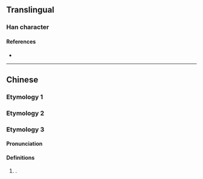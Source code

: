 {{character info}}
==Translingual==

===Han character===
{{Han char|rn=86|rad=火|as=08|sn=12|four=17334|canj=SEF|ids=⿱取灬}}

====References====
* {{Han ref|kx=0674.030|dkj=19115|hdz=32211.120|uh=7123|ud=28963|bh=DA5E|bd=55902}}

----

==Chinese==
{{zh-forms}}

===Etymology 1===
{{zh-see|炒|a}}

===Etymology 2===
{{zh-see|聚|a}}

===Etymology 3===

====Pronunciation====
{{zh-pron
|m=jù
|c=caau2
|mc=
|oc=
|ma=
|cat=pn
}}

====Definitions====
{{zh-hanzi}}

# {{surname|zh|nodot=1}}.